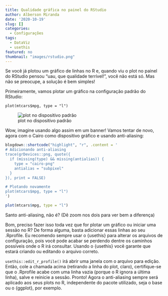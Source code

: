 ```yaml
---
title: Qualidade gráfica no painel do RStudio
author: Alberson Miranda
date: '2020-10-19'
slug: []
categories:
  - Configurações
tags:
  - DataViz
  - usethis
featured: no
thumbnail: "images/rstudio.png"
---
```


Se você já plotou um gráfico de linhas no R e, quando viu o plot no painel do RStudio pensou "uau, que qualidade terrível!", você não está só. Mas não se preocupe, a solução é bem simples!

Primeiramente, vamos plotar um gráfico na configuração padrão do RStudio:

`plot(mtcars$mpg, type = "l")`

![plot no dispositivo padrão](images/Rplot.png)

Wow, imagine usando algo assim em um banner! Vamos tentar de novo, agora com o Cairo como dispositivo gráfico e usando anti-aliasing:

```r

blogdown::shortcode("highlight", "r", .content = '
# Adicionando anti-aliasing
trace(grDevices::png, quote({
  if (missing(type) && missing(antialias)) {
    type = "cairo-png"
    antialias = "subpixel"
  }
}), print = FALSE)

# Plotando novamente
plot(mtcars$mpg, type = "l")
')
```

```r
plot(mtcars$mpg, type = "l")
```

Santo anti-aliasing, não é? (Dê zoom nos dois para ver bem a diferença)

Bom, preciso fazer isso toda vez que for plotar um gráfico ou iniciar uma sessão no R? De forma alguma, basta adicionar essas linhas ao seu .Rprofile. Eu recomendo sempre usar o {usethis} para alterar os arquivos de configuração, pois você pode acabar se perdendo dentre os caminhos possíveis onde o R irá consultar. Usando o {usethis} você garante que estará criando ou editando o arquivo correto.

`usethis::edit_r_profile()` irá abrir uma janela com o arquivo para edição. Então, cole a chamada acima (retirando a linha do plot, claro), certifique-se que o .Rprofile acabe com uma linha vazia (porque o R ignora a última linha), salve e reinicie a sessão. Pronto! Agora o anti-aliasing sempre será aplicado aos seus plots no R, independente do pacote utilizado, seja o base ou o {ggplot}, por exemplo.
